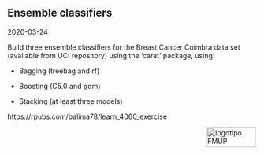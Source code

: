 ## Ensemble classifiers

2020-03-24

Build three ensemble classifiers for the Breast Cancer Coimbra data set (available from UCI repository) using the ‘caret’ package, using:

- Bagging (treebag and rf)

- Boosting (C5.0 and gdm)

- Stacking (at least three models)

https://rpubs.com/balima78/learn_4060_exercise

<img src="images/logoFMUP.png" alt="logotipo FMUP" style="width:100px;height:40px;" align="right">
